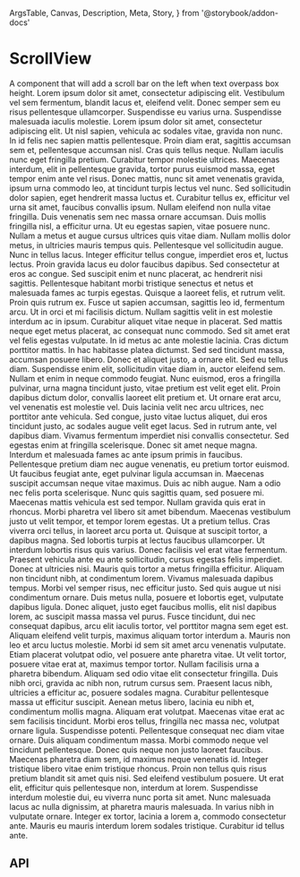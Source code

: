   ArgsTable,
  Canvas,
  Description,
  Meta,
  Story,
} from '@storybook/addon-docs'

<Meta title="Components/ScrollView" component={ScrollView} />

# ScrollView

<Description>
  A component that will add a scroll bar on the left when text overpass box
  height.
</Description>

<Canvas>
  <Story name="Basic">
    <ScrollView height="300px">
      Lorem ipsum dolor sit amet, consectetur adipiscing elit. Vestibulum vel
      sem fermentum, blandit lacus et, eleifend velit. Donec semper sem eu risus
      pellentesque ullamcorper. Suspendisse eu varius urna. Suspendisse
      malesuada iaculis molestie. Lorem ipsum dolor sit amet, consectetur
      adipiscing elit. Ut nisl sapien, vehicula ac sodales vitae, gravida non
      nunc. In id felis nec sapien mattis pellentesque. Proin diam erat,
      sagittis accumsan sem et, pellentesque accumsan nisl. Cras quis tellus
      neque. Nullam iaculis nunc eget fringilla pretium. Curabitur tempor
      molestie ultrices. Maecenas interdum, elit in pellentesque gravida, tortor
      purus euismod massa, eget tempor enim ante vel risus. Donec mattis, nunc
      sit amet venenatis gravida, ipsum urna commodo leo, at tincidunt turpis
      lectus vel nunc. Sed sollicitudin dolor sapien, eget hendrerit massa
      luctus et. Curabitur tellus ex, efficitur vel urna sit amet, faucibus
      convallis ipsum. Nullam eleifend non nulla vitae fringilla. Duis venenatis
      sem nec massa ornare accumsan. Duis mollis fringilla nisl, a efficitur
      urna. Ut eu egestas sapien, vitae posuere nunc. Nullam a metus et augue
      cursus ultrices quis vitae diam. Nullam mollis dolor metus, in ultricies
      mauris tempus quis. Pellentesque vel sollicitudin augue. Nunc in tellus
      lacus. Integer efficitur tellus congue, imperdiet eros et, luctus lectus.
      Proin gravida lacus eu dolor faucibus dapibus. Sed consectetur at eros ac
      congue. Sed suscipit enim et nunc placerat, ac hendrerit nisi sagittis.
      Pellentesque habitant morbi tristique senectus et netus et malesuada fames
      ac turpis egestas. Quisque a laoreet felis, et rutrum velit. Proin quis
      rutrum ex. Fusce ut sapien accumsan, sagittis leo id, fermentum arcu. Ut
      in orci et mi facilisis dictum. Nullam sagittis velit in est molestie
      interdum ac in ipsum. Curabitur aliquet vitae neque in placerat. Sed
      mattis neque eget metus placerat, ac consequat nunc commodo. Sed sit amet
      erat vel felis egestas vulputate. In id metus ac ante molestie lacinia.
      Cras dictum porttitor mattis. In hac habitasse platea dictumst. Sed sed
      tincidunt massa, accumsan posuere libero. Donec et aliquet justo, a ornare
      elit. Sed eu tellus diam. Suspendisse enim elit, sollicitudin vitae diam
      in, auctor eleifend sem. Nullam et enim in neque commodo feugiat. Nunc
      euismod, eros a fringilla pulvinar, urna magna tincidunt justo, vitae
      pretium est velit eget elit. Proin dapibus dictum dolor, convallis laoreet
      elit pretium et. Ut ornare erat arcu, vel venenatis est molestie vel. Duis
      lacinia velit nec arcu ultrices, nec porttitor ante vehicula. Sed congue,
      justo vitae luctus aliquet, dui eros tincidunt justo, ac sodales augue
      velit eget lacus. Sed in rutrum ante, vel dapibus diam. Vivamus fermentum
      imperdiet nisi convallis consectetur. Sed egestas enim at fringilla
      scelerisque. Donec sit amet neque magna. Interdum et malesuada fames ac
      ante ipsum primis in faucibus. Pellentesque pretium diam nec augue
      venenatis, eu pretium tortor euismod. Ut faucibus feugiat ante, eget
      pulvinar ligula accumsan in. Maecenas suscipit accumsan neque vitae
      maximus. Duis ac nibh augue. Nam a odio nec felis porta scelerisque. Nunc
      quis sagittis quam, sed posuere mi. Maecenas mattis vehicula est sed
      tempor. Nullam gravida quis erat in rhoncus. Morbi pharetra vel libero sit
      amet bibendum. Maecenas vestibulum justo ut velit tempor, et tempor lorem
      egestas. Ut a pretium tellus. Cras viverra orci tellus, in laoreet arcu
      porta ut. Quisque at suscipit tortor, a dapibus magna. Sed lobortis turpis
      at lectus faucibus ullamcorper. Ut interdum lobortis risus quis varius.
      Donec facilisis vel erat vitae fermentum. Praesent vehicula ante eu ante
      sollicitudin, cursus egestas felis imperdiet. Donec at ultricies nisi.
      Mauris quis tortor a metus fringilla efficitur. Aliquam non tincidunt
      nibh, at condimentum lorem. Vivamus malesuada dapibus tempus. Morbi vel
      semper risus, nec efficitur justo. Sed quis augue ut nisi condimentum
      ornare. Duis metus nulla, posuere et lobortis eget, vulputate dapibus
      ligula. Donec aliquet, justo eget faucibus mollis, elit nisl dapibus
      lorem, ac suscipit massa massa vel purus. Fusce tincidunt, dui nec
      consequat dapibus, arcu elit iaculis tortor, vel porttitor magna sem eget
      est. Aliquam eleifend velit turpis, maximus aliquam tortor interdum a.
      Mauris non leo et arcu luctus molestie. Morbi id sem sit amet arcu
      venenatis vulputate. Etiam placerat volutpat odio, vel posuere ante
      pharetra vitae. Ut velit tortor, posuere vitae erat at, maximus tempor
      tortor. Nullam facilisis urna a pharetra bibendum. Aliquam sed odio vitae
      elit consectetur fringilla. Duis nibh orci, gravida ac nibh non, rutrum
      cursus sem. Praesent lacus nibh, ultricies a efficitur ac, posuere sodales
      magna. Curabitur pellentesque massa ut efficitur suscipit. Aenean metus
      libero, lacinia eu nibh et, condimentum mollis magna. Aliquam erat
      volutpat. Maecenas vitae erat ac sem facilisis tincidunt. Morbi eros
      tellus, fringilla nec massa nec, volutpat ornare ligula. Suspendisse
      potenti. Pellentesque consequat nec diam vitae ornare. Duis aliquam
      condimentum massa. Morbi commodo neque vel tincidunt pellentesque. Donec
      quis neque non justo laoreet faucibus. Maecenas pharetra diam sem, id
      maximus neque venenatis id. Integer tristique libero vitae enim tristique
      rhoncus. Proin non tellus quis risus pretium blandit sit amet quis nisi.
      Sed eleifend vestibulum posuere. Ut erat elit, efficitur quis pellentesque
      non, interdum at lorem. Suspendisse interdum molestie dui, eu viverra nunc
      porta sit amet. Nunc malesuada lacus ac nulla dignissim, at pharetra
      mauris malesuada. In varius nibh in vulputate ornare. Integer ex tortor,
      lacinia a lorem a, commodo consectetur ante. Mauris eu mauris interdum
      lorem sodales tristique. Curabitur id tellus ante.
    </ScrollView>
  </Story>
</Canvas>

## API

<ArgsTable of={ScrollView} />
